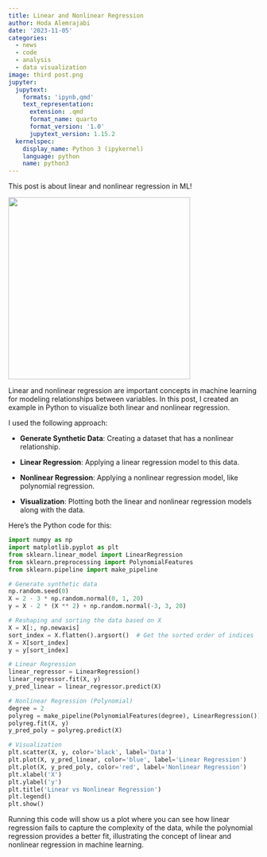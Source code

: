 ```yaml
---
title: Linear and Nonlinear Regression
author: Hoda Alemrajabi
date: '2023-11-05'
categories:
  - news
  - code
  - analysis
  - data visualization
image: third post.png
jupyter:
  jupytext:
    formats: 'ipynb,qmd'
    text_representation:
      extension: .qmd
      format_name: quarto
      format_version: '1.0'
      jupytext_version: 1.15.2
  kernelspec:
    display_name: Python 3 (ipykernel)
    language: python
    name: python3
---
```


This post is about linear and nonlinear regression in ML!

![](third%20post.png){width="366"}

Linear and nonlinear regression are important concepts in machine learning for modeling relationships between variables. In this post, I created an example in Python to visualize both linear and nonlinear regression.

I used the following approach:

-   **Generate Synthetic Data**: Creating a dataset that has a nonlinear relationship.

-   **Linear Regression**: Applying a linear regression model to this data.

-   **Nonlinear Regression**: Applying a nonlinear regression model, like polynomial regression.

-   **Visualization**: Plotting both the linear and nonlinear regression models along with the data.

Here's the Python code for this:

```python
import numpy as np
import matplotlib.pyplot as plt
from sklearn.linear_model import LinearRegression
from sklearn.preprocessing import PolynomialFeatures
from sklearn.pipeline import make_pipeline

# Generate synthetic data
np.random.seed(0)
X = 2 - 3 * np.random.normal(0, 1, 20)
y = X - 2 * (X ** 2) + np.random.normal(-3, 3, 20)

# Reshaping and sorting the data based on X
X = X[:, np.newaxis]
sort_index = X.flatten().argsort()  # Get the sorted order of indices
X = X[sort_index]
y = y[sort_index]

# Linear Regression
linear_regressor = LinearRegression()
linear_regressor.fit(X, y)
y_pred_linear = linear_regressor.predict(X)

# Nonlinear Regression (Polynomial)
degree = 2
polyreg = make_pipeline(PolynomialFeatures(degree), LinearRegression())
polyreg.fit(X, y)
y_pred_poly = polyreg.predict(X)

# Visualization
plt.scatter(X, y, color='black', label='Data')
plt.plot(X, y_pred_linear, color='blue', label='Linear Regression')
plt.plot(X, y_pred_poly, color='red', label='Nonlinear Regression')
plt.xlabel('X')
plt.ylabel('y')
plt.title('Linear vs Nonlinear Regression')
plt.legend()
plt.show()
```

Running this code will show us a plot where you can see how linear regression fails to capture the complexity of the data, while the polynomial regression provides a better fit, illustrating the concept of linear and nonlinear regression in machine learning.
